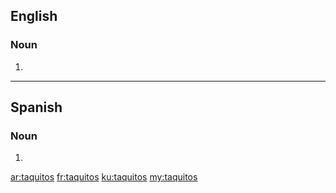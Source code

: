 ==English==

===Noun===
{{head|en|plural}}

# {{plural of|taquito|lang=en|nocat=1}}

----

==Spanish==

===Noun===
{{head|es|noun form}} {{m-p}}

# {{form of|plural form|taquito|lang=es}}

[[ar:taquitos]]
[[fr:taquitos]]
[[ku:taquitos]]
[[my:taquitos]]
